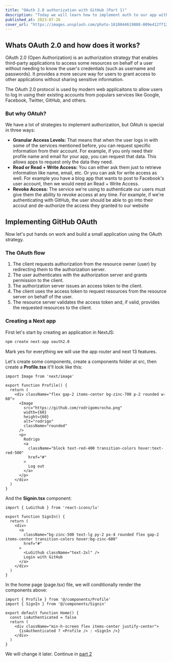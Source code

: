 ```yaml
---
title: "OAuth 2.0 authorization with GitHub (Part 1)"
description: "Today we will learn how to implement auth to our app with OAtuh. OAuth is a simple token-based authorization that makes easier for users to sign into your app without haveing to fill forms to create accounts."
published_at: 2023-07-26
cover_url: "https://images.unsplash.com/photo-1618044619888-009e412ff12a?ixlib=rb-4.0.3&ixid=M3wxMjA3fDB8MHxwaG90by1wYWdlfHx8fGVufDB8fHx8fA%3D%3D&auto=format&fit=crop&w=1471&q=80"
---
```


## Whats OAuth 2.0 and how does it works?
OAuth 2.0 (Open Authorization) is an authorization strategy that enables third-party
applications to access some resources on behalf of a user without needing to know
the user's credentials (such as username and passwords). It provides a more secure
way for users to grant access to other applications without sharing sensitive information.

The OAuth 2.0 protocol is used by modern web applicaitons to allow users to log in
using their existing accounts from populars services like Google, Facebook, Twitter,
GitHub, and others.

### But why OAtuh?
We have a lot of strategies to implement authorization, but OAtuh is special in
three ways:

- **Granular Access Levels:** That means that when the user logs in with some of
the services mentioned before, you can request specific information from their
account. For example, if you only need their profile name and email for your app,
you can request that data. This allows apps to request only the data they need.
- **Read or Read + Write Access:** You can either ask them just to retrieve
information like name, email, etc. Or you can ask for write access as well. For
example you have a blog app that wants to post to Facebook's user account, then
we would need an Read + Write Access.
- **Revoke Access:** The service we're using to authenticate our users must give
them the ability to revoke access at any time. For example, if we're authenticating
with GitHub, the user should be able to go into their accout and de-authorize the
access they granted to our website

## Implementing GitHub OAuth
Now let's put hands on work and build a small application using the OAuth strategy.

### The OAuth flow
1. The client requests authorization from the resource owner (user) by redirecting
them to the authorization server.
2. The user authenticates with the authorization server and grants permission to
the client.
3. The authorization server issues an access token to the client.
4. The client uses the access token to request resources from the resource server
on behalf of the user.
5. The resource server validates the access token and, if valid, provides the
requested resources to the client.

### Creating a Next app
First let's start by creating an application in NextJS:

```bash
npm create next-app oauth2.0
```

Mark yes for everything we will use the app router and next 13 features.

Let's create some components, create a components folder at src, then create a
**Profile.tsx** it'll look like this:

```tsx
import Image from 'next/image'

export function Profile() {
  return (
    <div className="flex gap-2 items-center bg-zinc-700 p-2 rounded w-60">
      <Image
        src="https://github.com/rodrigomsrocha.png"
        width={60}
        height={60}
        alt="rodrigo"
        className="rounded"
      />
      <p>
        Rodrigo
        <a
          className="block text-red-400 transition-colors hover:text-red-500"
          href="#"
        >
          Log out
        </a>
      </p>
    </div>
  )
}
```

And the **Signin.tsx** component:

```tsx
import { LuGithub } from 'react-icons/lu'

export function SignIn() {
  return (
    <div>
      <a
        className="bg-zinc-500 text-lg py-2 px-4 rounded flex gap-2 items-center transition-colors hover:bg-zinc-600"
        href="#"
      >
        <LuGithub className="text-2xl" />
        Login with GitHub
      </a>
    </div>
  )
}
```

In the home page (page.tsx) file, we will conditionally render the components above:

```tsx
import { Profile } from '@/components/Profile'
import { SignIn } from '@/components/Signin'

export default function Home() {
  const isAuthenticated = false
  return (
    <div className="min-h-screen flex items-center justify-center">
      {isAuthenticated ? <Profile /> : <SignIn />}
    </div>
  )
}
```

We will change it later. Continue in [part 2](/github-oauth-2)
